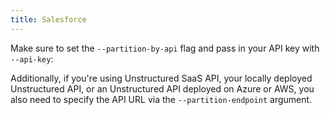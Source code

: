 ```yaml
---
title: Salesforce
---
```



<SharedContentSalesforce/>

Make sure to set the `--partition-by-api` flag and pass in your API key with `--api-key`:


<CodeGroup>

  <SalesforceAPISh />

  <SalesforceAPIPy />

</CodeGroup>

Additionally, if you're using Unstructured SaaS API, your locally deployed Unstructured API, or an Unstructured API
deployed on Azure or AWS, you also need to specify the API URL via the `--partition-endpoint` argument.